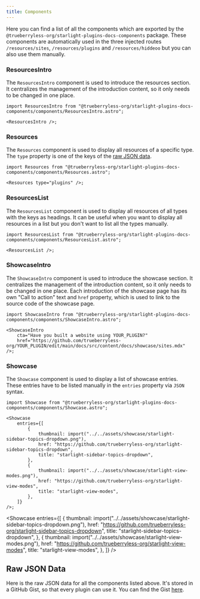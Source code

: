 ```yaml
---
title: Components
---
```


Here you can find a list of all the components which are exported by the `@trueberryless-org/starlight-plugins-docs-components` package. These components are automatically used in the three injected routes `/resources/sites`, `/resources/plugins` and `/resources/hiddeoo` but you can also use them manually.


### ResourcesIntro


The `ResourcesIntro` component is used to introduce the resources section. It centralizes the management of the introduction content, so it only needs to be changed in one place.

```mdx
import ResourcesIntro from "@trueberryless-org/starlight-plugins-docs-components/components/ResourcesIntro.astro";

<ResourcesIntro />;
```

<Preview>

<ResourcesIntro />

</Preview>

### Resources


The `Resources` component is used to display all resources of a specific type. The `type` property is one of the keys of the [raw JSON data](#raw-json-data).

```mdx
import Resources from "@trueberryless-org/starlight-plugins-docs-components/components/Resources.astro";

<Resources type="plugins" />;
```

<Preview>

<Resources type="plugins" />

</Preview>

### ResourcesList


The `ResourcesList` component is used to display all resources of all types with the keys as headings. It can be useful when you want to display all resources in a list but you don't want to list all the types manually.

```mdx
import ResourcesList from "@trueberryless-org/starlight-plugins-docs-components/components/ResourcesList.astro";

<ResourcesList />;
```

<Preview>

<ResourcesList />

</Preview>

### ShowcaseIntro


The `ShowcaseIntro` component is used to introduce the showcase section. It centralizes the management of the introduction content, so it only needs to be changed in one place. Each introduction of the showcase page has its own "Call to action" text and `href` property, which is used to link to the source code of the showcase page.

```mdx
import ShowcaseIntro from "@trueberryless-org/starlight-plugins-docs-components/components/ShowcaseIntro.astro";

<ShowcaseIntro
    cta="Have you built a website using YOUR_PLUGIN?"
    href="https://github.com/trueberryless-org/YOUR_PLUGIN/edit/main/docs/src/content/docs/showcase/sites.mdx"
/>;
```

<Preview>

<ShowcaseIntro
    cta="Have you built a website using YOUR_PLUGIN?"
    href="https://github.com/trueberryless-org/YOUR_PLUGIN/edit/main/docs/src/content/docs/showcase/sites.mdx"
/>

</Preview>

### Showcase


The `Showcase` component is used to display a list of showcase entries. These entries have to be listed manually in the `entries` property via `JSON` syntax.

```mdx
import Showcase from "@trueberryless-org/starlight-plugins-docs-components/components/Showcase.astro";

<Showcase
    entries={[
        {
            thumbnail: import("../../assets/showcase/starlight-sidebar-topics-dropdown.png"),
            href: "https://github.com/trueberryless-org/starlight-sidebar-topics-dropdown",
            title: "starlight-sidebar-topics-dropdown",
        },
        {
            thumbnail: import("../../assets/showcase/starlight-view-modes.png"),
            href: "https://github.com/trueberryless-org/starlight-view-modes",
            title: "starlight-view-modes",
        },
    ]}
/>;
```

<Preview>

<Showcase
    entries={[
        {
            thumbnail: import("../../assets/showcase/starlight-sidebar-topics-dropdown.png"),
            href: "https://github.com/trueberryless-org/starlight-sidebar-topics-dropdown",
            title: "starlight-sidebar-topics-dropdown",
        },
        {
            thumbnail: import("../../assets/showcase/starlight-view-modes.png"),
            href: "https://github.com/trueberryless-org/starlight-view-modes",
            title: "starlight-view-modes",
        },
    ]}
/>

</Preview>

## Raw JSON Data


Here is the raw JSON data for all the components listed above. It's stored in a GitHub Gist, so that every plugin can use it. You can find the Gist [here](https://gist.github.com/trueberryless/7ed4110d6f4cf4d2517d98dfcc035705).

<RawJsonCode />
